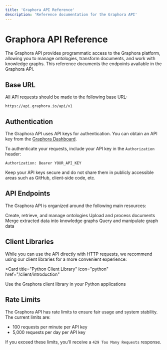 ```yaml
---
title: 'Graphora API Reference'
description: 'Reference documentation for the Graphora API'
---
```


# Graphora API Reference

The Graphora API provides programmatic access to the Graphora platform, allowing you to manage ontologies, transform documents, and work with knowledge graphs. This reference documents the endpoints available in the Graphora API.

## Base URL

All API requests should be made to the following base URL:

```
https://api.graphora.io/api/v1
```

## Authentication

The Graphora API uses API keys for authentication. You can obtain an API key from the [Graphora Dashboard](https://app.graphora.io/settings/api-keys).

To authenticate your requests, include your API key in the `Authorization` header:

```
Authorization: Bearer YOUR_API_KEY
```

<Note>
  Keep your API keys secure and do not share them in publicly accessible areas such as GitHub, client-side code, etc.
</Note>

## API Endpoints

The Graphora API is organized around the following main resources:

<CardGroup cols={2}>
  <Card
    title="Ontology"
    icon="sitemap"
  >
    Create, retrieve, and manage ontologies
  </Card>
  <Card
    title="Transform"
    icon="file-lines"
  >
    Upload and process documents
  </Card>
  <Card
    title="Merge"
    icon="code-merge"
  >
    Merge extracted data into knowledge graphs
  </Card>
  <Card
    title="Graph"
    icon="diagram-project"
  >
    Query and manipulate graph data
  </Card>
</CardGroup>

## Client Libraries

While you can use the API directly with HTTP requests, we recommend using our client libraries for a more convenient experience:

<Card
  title="Python Client Library"
  icon="python"
  href="/client/introduction"
>
  Use the Graphora client library in your Python applications
</Card>

## Rate Limits

The Graphora API has rate limits to ensure fair usage and system stability. The current limits are:

- 100 requests per minute per API key
- 5,000 requests per day per API key

If you exceed these limits, you'll receive a `429 Too Many Requests` response.
